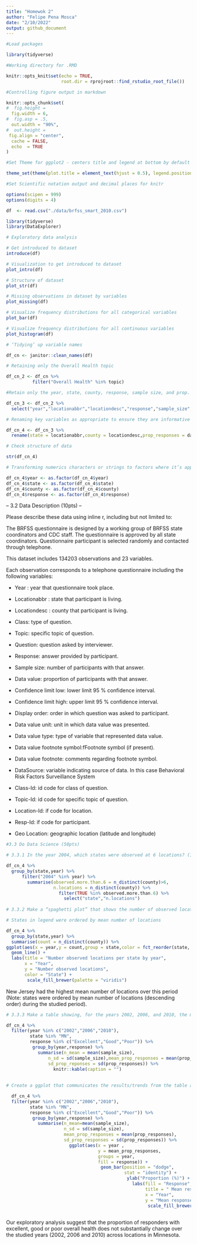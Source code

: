 ```yaml
---
title: "Homewok 2"
author: "Felipe Pena Mosca"
date: "2/10/2022"
output: github_document
---
```


```r
#Load packages

library(tidyverse)

#Working directory for .RMD

knitr::opts_knit$set(echo = TRUE,
                     root.dir = rprojroot::find_rstudio_root_file())

#Controlling figure output in markdown

knitr::opts_chunk$set(
#  fig.height =   
  fig.width = 6,
#  fig.asp = .5,
  out.width = "90%",
#  out.height = 
 fig.align = "center",
  cache = FALSE,
  echo  = TRUE
)

#Set Theme for ggplot2 - centers title and legend at bottom by default

theme_set(theme(plot.title = element_text(hjust = 0.5), legend.position = "bottom"))

#Set Scientific notation output and decimal places for knitr

options(scipen = 999)
options(digits = 4)

```

```r

df  <- read.csv("./data/brfss_smart_2010.csv")

library(tidyverse)
library(DataExplorer)

```


```r

# Exploratory data analysis

# Get introduced to dataset
introduce(df)

# Visualization to get introduced to dataset
plot_intro(df)

# Structure of dataset 
plot_str(df)

# Missing observations in dataset by variables
plot_missing(df)

# Visualize frequency distributions for all categorical variables
plot_bar(df) 

# Visualize frequency distributions for all continuous variables
plot_histogram(df)

# ‘Tidying’ up variable names

df_cn <- janitor::clean_names(df)

# Retaining only the Overall Health topic

df_cn_2 <- df_cn %>%
          filter("Overall Health" %in% topic)

#Retain only the year, state, county, response, sample size, and prop. of responses (data_value)

df_cn_3 <- df_cn_2 %>%
  select("year","locationabbr","locationdesc","response","sample_size","data_value")

# Renaming key variables as appropriate to ensure they are informative

df_cn_4 <- df_cn_3 %>%
  rename(state = locationabbr,county = locationdesc,prop_responses = data_value)

# Check structure of data

str(df_cn_4)

# Transforming numerics characters or strings to factors where it’s appropriate

df_cn_4$year <- as.factor(df_cn_4$year)
df_cn_4$state <- as.factor(df_cn_4$state)
df_cn_4$county <- as.factor(df_cn_4$county)
df_cn_4$response <- as.factor(df_cn_4$response)

```

-- 3.2 Data Description (10pts) --

Please describe these data using inline r, including but not limited to:

The BRFSS questionnaire is designed by a working group of BRFSS state coordinators and CDC staff. The questionnaire is approved by all state coordinators. Questionnaire participant is selected randomly and contacted through telephone.

This dataset includes 134203 observations and 23 variables.
  
Each observation corresponds to a telephone questionnaire including the following variables:

- Year : year that questionnaire took place.

- Locationabbr : state that participant is living.

- Locationdesc : county that participant is living.

- Class: type of question.

- Topic: specific topic of question.

- Question: question asked by interviewer.

- Response: answer provided by participant.

- Sample size: number of participants with that answer.

- Data value: proportion of participants with that answer.

- Confidence limit low: lower limit 95 % confidence interval.

- Confidence limit high: upper limit 95 % confidence interval.

- Display order: order in which question was asked to participant.

- Data value unit: unit in which data value was presented.

- Data value type: type of variable that represented data value.

- Data value footnote symbol:fFootnote symbol (if present).

- Data value footnote: comments regarding footnote symbol.

- DataSource: variable indicating source of data. In this case Behavioral Risk Factors Surveillance System

- Class-Id: id code for class of question.

- Topic-Id: id code for specific topic of question.

- Location-Id: if code for location.

- Resp-Id: if code for participant.

- Geo Location: geographic location (latitude and longitude)

```r

#3.3 Do Data Science (50pts)

# 3.3.1 In the year 2004, which states were observed at 6 locations? (10pts)

df_cn_4 %>%
  group_by(state,year) %>%
      filter("2004" %in% year) %>%
        summarise(observed.more.than.6 = n_distinct(county)>6, 
                  n.locations = n_distinct(county)) %>%
                    filter(TRUE %in% observed.more.than.6) %>%
                      select("state","n.locations")
            
# 3.3.2 Make a “spaghetti plot” that shows the number of observed locations in each state from 2002 to 2010. Which state has the highest mean number of locations over this period? (10pts)

# States in legend were ordered by mean number of locations

df_cn_4 %>%
  group_by(state,year) %>%
  summarise(count = n_distinct(county)) %>%
ggplot(aes(x = year,y = count,group = state,color = fct_reorder(state, count, mean,.desc=TRUE))) +
  geom_line() + 
  labs(title = "Number observed locations per state by year",
       x = "Year",
       y = "Number observed locations",
       color = "State") +
        scale_fill_brewer(palette = "viridis")

```

New Jersey had the highest mean number of locations over this period (Note: states were ordered by mean number of locations (descending order) during the studied period).


```r


        
# 3.3.3 Make a table showing, for the years 2002, 2006, and 2010, the mean and standard deviation of sample size and proportion of Excellent, Good, and Poor responses across locations in MN. (15pts)

df_cn_4 %>%
  filter(year %in% c("2002","2006","2010"),
         state %in% "MN", 
         response %in% c("Excellent","Good","Poor")) %>%
          group_by(year,response) %>%
            summarise(n_mean = mean(sample_size),
                n_sd = sd(sample_size),mean_prop_responses = mean(prop_responses),
                sd_prop_reponses = sd(prop_responses)) %>%
                  knitr::kable(caption = "")
                    
      
# Create a ggplot that communicates the results/trends from the table above and stands on its own (15pts) 

  df_cn_4 %>%
  filter(year %in% c("2002","2006","2010"),
         state %in% "MN",
         response %in% c("Excellent","Good","Poor")) %>%
          group_by(year,response) %>%
            summarise(n_mean=mean(sample_size),
                      n_sd = sd(sample_size),
                      mean_prop_responses = mean(prop_responses),
                      sd_prop_responses = sd(prop_responses)) %>%
                        ggplot(aes(x = year , 
                                   y = mean_prop_responses,
                                   groups = year,
                                   fill = response)) +
                                    geom_bar(position = "dodge",
                                             stat = "identity") +
                                              ylab("Proportion (%)") + 
                                                labs(fill = "Response", 
                                                     title = " Mean response by year in Minnesota",
                                                     x = "Year",
                                                     y = "Mean response (%)") + 
                                                      scale_fill_brewer(palette = "viridis")
  
```

Our exploratory analysis suggest that the proportion of responders with excellent, good or poor overall health does not substantially change over the studied years (2002, 2006 and 2010) across locations in Minnesota.